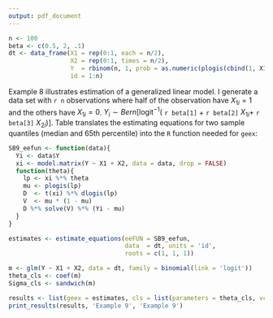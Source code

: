 ```yaml
---
output: pdf_document
---
```


```r
n <- 100
beta <- c(0.5, 2, .1)
dt <- data_frame(X1 = rep(0:1, each = n/2), 
                 X2 = rep(0:1, times = n/2),
                 Y  = rbinom(n, 1, prob = as.numeric(plogis(cbind(1, X1, X2) %*% beta))),
                 id = 1:n)
```

Example 8 illustrates estimation of a generalized linear model. I generate a data set with `r n` observations where half of the observation have $X_{1i} = 1$ and the others have $X_{1i} = 0$. $Y_i \sim Bern[\mbox{logit}^{-1}($ `r beta[1]` $+$ `r beta[2]` $X_{1i} +$ `r beta[3]` $X_{2i})]$. Table \ref{ex9} translates the estimating equations for two sample quantiles (median and 65th percentile) into the `R` function needed for `geex`:

\begin{table}[H]
\centering
\label{ex9}
\caption{Translating math to code}
\begin{tabular}{cc}
$\psi_k(Y_i, \theta) = 
\begin{pmatrix}
D_i(\beta)\frac{Y_i - \mu_i(\beta)}{V_i(\beta) \tau}
\end{pmatrix}$ &
\begin{minipage}{3in}
\begin{verbatim}
SB9_eefun <- function(data){
  Yi <- data$Y
  xi <- model.matrix(Y ~ X1 + X2, data = data, drop = FALSE)
  function(theta){
    lp <- xi %*% theta
    mu <- plogis(lp)
    D  <- t(xi) %*% dlogis(lp)
    V  <- mu * (1 - mu)
    D %*% solve(V) %*% (Yi - mu)
  }
}
\end{verbatim}
\end{minipage}
\end{tabular}
\end{table}

```r
SB9_eefun <- function(data){
  Yi <- data$Y
  xi <- model.matrix(Y ~ X1 + X2, data = data, drop = FALSE)
  function(theta){
    lp <- xi %*% theta
    mu <- plogis(lp)
    D  <- t(xi) %*% dlogis(lp)
    V  <- mu * (1 - mu)
    D %*% solve(V) %*% (Yi - mu)
  }
}
```

```r
estimates <- estimate_equations(eeFUN = SB9_eefun, 
                                data  = dt, units = 'id', 
                                roots = c(1, 1, 1))
```

```r
m <- glm(Y ~ X1 + X2, data = dt, family = binomial(link = 'logit'))
theta_cls <- coef(m)
Sigma_cls <- sandwich(m)

```

```r
results <- list(geex = estimates, cls = list(parameters = theta_cls, vcov = Sigma_cls))
print_results(results, 'Example 9', 'Example 9')
```
